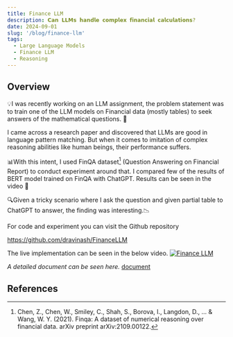 ```yaml
---
title: Finance LLM
description: 𝗖𝗮𝗻 𝗟𝗟𝗠𝘀 𝗵𝗮𝗻𝗱𝗹𝗲 𝗰𝗼𝗺𝗽𝗹𝗲𝘅 𝗳𝗶𝗻𝗮𝗻𝗰𝗶𝗮𝗹 𝗰𝗮𝗹𝗰𝘂𝗹𝗮𝘁𝗶𝗼𝗻𝘀?
date: 2024-09-01
slug: '/blog/finance-llm'
tags:
  - Large Language Models
  - Finance LLM
  - Reasoning
---
```


## Overview
💡I was recently working on an LLM assignment, the problem statement was to train one of the LLM models on Financial data (mostly tables) to seek answers of the mathematical questions. 🧠

I came across a research paper and discovered that LLMs are good in language pattern matching. But when it comes to imitation of complex reasoning abilities like human beings, their performance suffers. 

📊With this intent, I used FinQA dataset[^1] (Question Answering on Financial Report) to conduct experiment around that. I compared few of the results of BERT model trained on FinQA with ChatGPT. Results can be seen in the video 🤖

🔍Given a tricky scenario where I ask the question and given partial table to ChatGPT to answer, the finding was interesting.📉

For code and experiment you can visit the Github repository

https://github.com/dravinash/FinanceLLM

The live implementation can be seen in the below video.
[![Finance LLM](./FinanceLLM.png)](https://www.youtube.com/watch?v=7K6CBA7NeK0)

*A detailed document can be seen here.*
[document](https://github.com/dravinash/FinanceLLM/blob/main/document/FinanceLLM.pdf)

## References
[^1]: Chen, Z., Chen, W., Smiley, C., Shah, S., Borova, I., Langdon, D., ... & Wang, W. Y. (2021). Finqa: A dataset of numerical reasoning over financial data. arXiv preprint arXiv:2109.00122.
